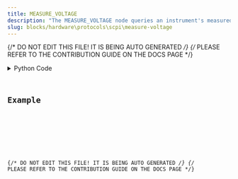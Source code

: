 ```yaml
---
title: MEASURE_VOLTAGE
description: "The MEASURE_VOLTAGE node queries an instrument's measured output voltage, such as a DMM or power supply."
slug: blocks/hardware\protocols\scpi\measure-voltage
---
```


{/* DO NOT EDIT THIS FILE! IT IS BEING AUTO GENERATED */}
{/* PLEASE REFER TO THE CONTRIBUTION GUIDE ON THE DOCS PAGE */}


<PythonDocsDisplay docstring={docstring} />
<details>
<summary>Python Code</summary>



<Code code={pythonCode} lang="py" wrap theme="dracula" />

[Find this Flojoy Block on GitHub](https://github.com/flojoy-ai/blocks/blob/main/blocks/HARDWARE\PROTOCOLS\SCPI\MEASURE_VOLTAGE/MEASURE_VOLTAGE.py)

</details>

## Example


<GetHelpWidget />


<AppDisplay app={app} blockName="MEASURE_VOLTAGE" client:visible />


<Example />

{/* DO NOT EDIT THIS FILE! IT IS BEING AUTO GENERATED */}
{/* PLEASE REFER TO THE CONTRIBUTION GUIDE ON THE DOCS PAGE */}
